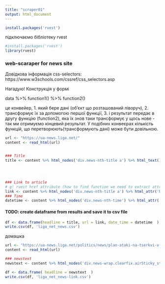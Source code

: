 ---
title: "scraper01"
output: html_document
---


```{r}
install.packages('rvest')
```


підключаємо бібліотеку rvest
```{r setup, include=FALSE}
#install.packages('rvest')
library(rvest)
```

### web-scaraper for news site
Довідкова інформація
css-selectors: https://www.w3schools.com/cssref/css_selectors.asp

Нагадую! Конструкція у формі

data %>% function1() %>% function2() 

це конвейер, 1. який бере дані (об'єкт що розташований ліворуч),  2. трансформує їх за допомогою першої функції, 3. і результат передає в другу функцію (function2), яка їх знов таки трансформує у щось нове - так ми отримуємо кінцевий результат. У подібних конвеєрах кількість функцій, що перетворюють(трансформують дані) може бути довільною.


```{r get}
url <- "https://ua-news.liga.net/"
content <- read_html(url)


### Title
title <- content %>% html_nodes('div.news-nth-title a') %>% html_text()




### Link to article
# g! rvest href attribute (how to find function we need to extract attribute of a tag)
link <- content %>% html_nodes('div.news-nth-title a') %>% html_attr('href')
### Time
datetime <- content %>% html_nodes('div.news-nth-time') %>% html_attr('data-date') #nothing
```


#### TODO: create dataframe from results and save it to csv file

```{r}
df <- data.frame(headline = title, url = link, date_time = datetime  )
write.csv(df, 'liga_net_news.csv')
```

домашка

```{r get}
url <- "https://ua-news.liga.net/politics/news/plan-ataki-na-tserkvi-v-ukraini-rozrobiv-kolishniy-spivrobitnik-sbu"
content <- read_html(url)

### newstext
newstext <- content %>% html_nodes('div.news-wrap.clearfix.airSticky_stop-block   div  div') %>% html_text()
```

```{r}
df <- data.frame( headline = newstext  )
write.csv(df, 'liga_net_news-link.csv')
```